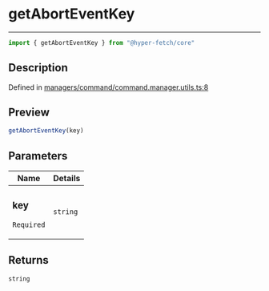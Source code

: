 

# getAbortEventKey

<div class="api-docs__separator" data-reactroot="">

---

</div><div class="api-docs__import" data-reactroot="">

```ts
import { getAbortEventKey } from "@hyper-fetch/core"
```

</div><div class="api-docs__section">

## Description

</div><div class="api-docs__description"><span class="api-docs__do-not-parse">



</span></div><p class="api-docs__definition">

Defined in [managers/command/command.manager.utils.ts:8](https://github.com/BetterTyped/hyper-fetch/blob/aff5c35a/packages/core/src/managers/command/command.manager.utils.ts#L8)

</p><div class="api-docs__section">

## Preview

</div><div class="api-docs__preview fn">

```ts
getAbortEventKey(key)
```

</div><div class="api-docs__section">

## Parameters

</div><div class="api-docs__parameters"><table><thead><tr><th>Name</th><th>Details</th></tr></thead><tbody><tr param-data="key"><td class="api-docs__param-name required">

### key 

`Required`

</td><td class="api-docs__param-type">

`string`

</td></tr></tbody></table></div><div class="api-docs__section">

## Returns

</div><div class="api-docs__returns">

```ts
string
```

</div>
